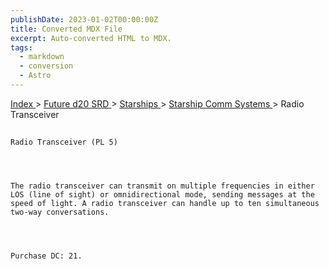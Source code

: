 ```yaml
---
publishDate: 2023-01-02T00:00:00Z
title: Converted MDX File
excerpt: Auto-converted HTML to MDX.
tags:
  - markdown
  - conversion
  - Astro
---
```







[
      Index
     ](-index)
     >
     [
      Future d20 SRD
     ](future-d20-srd-index)
     >
     [
      Starships
     ](future-d20-srd-starships-index)
     >
     [
      Starship Comm Systems
     ](future-d20-srd-starships-starship-comm-systems-index)
     > Radio Transceiver
    




## 
    Radio Transceiver (PL 5)
   



    The radio transceiver can transmit on multiple frequencies in either LOS (line of sight) or omnidirectional mode, sending messages at the speed of light. A radio transceiver can handle up to ten simultaneous two-way conversations.
   



    Purchase DC: 21.
   





